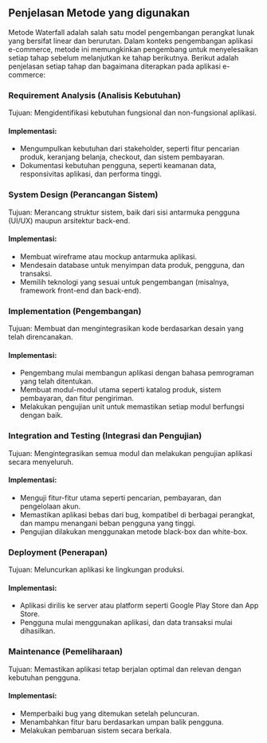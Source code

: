 ## Penjelasan Metode yang digunakan
Metode Waterfall adalah salah satu model pengembangan perangkat lunak yang bersifat linear dan berurutan. Dalam konteks pengembangan aplikasi e-commerce, metode ini memungkinkan pengembang untuk menyelesaikan setiap tahap sebelum melanjutkan ke tahap berikutnya. Berikut adalah penjelasan setiap tahap dan bagaimana diterapkan pada aplikasi e-commerce:

### Requirement Analysis (Analisis Kebutuhan)
Tujuan: Mengidentifikasi kebutuhan fungsional dan non-fungsional aplikasi.

#### Implementasi:
- Mengumpulkan kebutuhan dari stakeholder, seperti fitur pencarian produk, keranjang belanja, checkout, dan sistem pembayaran.
- Dokumentasi kebutuhan pengguna, seperti keamanan data, responsivitas aplikasi, dan performa tinggi.

### System Design (Perancangan Sistem)
Tujuan: Merancang struktur sistem, baik dari sisi antarmuka pengguna (UI/UX) maupun arsitektur back-end.

#### Implementasi:
- Membuat wireframe atau mockup antarmuka aplikasi.
- Mendesain database untuk menyimpan data produk, pengguna, dan transaksi.
- Memilih teknologi yang sesuai untuk pengembangan (misalnya, framework front-end dan back-end).

### Implementation (Pengembangan)
Tujuan: Membuat dan mengintegrasikan kode berdasarkan desain yang telah direncanakan.

#### Implementasi:
- Pengembang mulai membangun aplikasi dengan bahasa pemrograman yang telah ditentukan.
- Membuat modul-modul utama seperti katalog produk, sistem pembayaran, dan fitur pengiriman.
- Melakukan pengujian unit untuk memastikan setiap modul berfungsi dengan baik.

### Integration and Testing (Integrasi dan Pengujian)
Tujuan: Mengintegrasikan semua modul dan melakukan pengujian aplikasi secara menyeluruh.

#### Implementasi:
- Menguji fitur-fitur utama seperti pencarian, pembayaran, dan pengelolaan akun.
- Memastikan aplikasi bebas dari bug, kompatibel di berbagai perangkat, dan mampu menangani beban pengguna yang tinggi.
- Pengujian dilakukan menggunakan metode black-box dan white-box.

### Deployment (Penerapan)
Tujuan: Meluncurkan aplikasi ke lingkungan produksi.

#### Implementasi:
- Aplikasi dirilis ke server atau platform seperti Google Play Store dan App Store.
- Pengguna mulai menggunakan aplikasi, dan data transaksi mulai dihasilkan.

###  Maintenance (Pemeliharaan)
Tujuan: Memastikan aplikasi tetap berjalan optimal dan relevan dengan kebutuhan pengguna.

#### Implementasi:
- Memperbaiki bug yang ditemukan setelah peluncuran.
- Menambahkan fitur baru berdasarkan umpan balik pengguna.
- Melakukan pembaruan sistem secara berkala.
